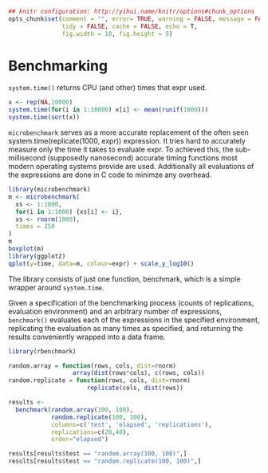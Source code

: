 ```r
## knitr configuration: http://yihui.name/knitr/options#chunk_options
opts_chunk$set(comment = "", error= TRUE, warning = FALSE, message = FALSE,
               tidy = FALSE, cache = FALSE, echo = T,
               fig.width = 10, fig.height = 5)
```

Benchmarking
========================================================

`system.time()` returns CPU (and other) times that expr used.

```r
x <- rep(NA,10000)
system.time(for(i in 1:10000) x[i] <- mean(runif(1000)))  
system.time(sort(x))  
```

`microbenchmark` serves as a more accurate replacement of the often seen system.time(replicate(1000, expr)) expression. It tries hard to accurately measure only the time it takes to evaluate expr. To achieved this, the sub-millisecond (supposedly nanosecond) accurate timing functions most modern operating systems provide are used. Additionally all evaluations of the expressions are done in C code to minimze any overhead.

```r
library(microbenchmark)
m <- microbenchmark(
  xs <- 1:1000,
  for(i in 1:1000) {xs[i] <- i},
  xs <- rnorm(1000),
  times = 250
)
m
boxplot(m)
library(ggplot2) 
qplot(y=time, data=m, colour=expr) + scale_y_log10()
```

The library consists of just one function, benchmark, which is a simple wrapper around `system.time`.

Given a specification of the benchmarking process (counts of replications, evaluation environment) and an arbitrary number of expressions, `benchmark()` evaluates each of the expressions in the specified environment, replicating the evaluation as many times as specified, and returning the results conveniently wrapped into a data frame.

```r
library(rbenchmark)

random.array = function(rows, cols, dist=rnorm) 
                  array(dist(rows*cols), c(rows, cols))
random.replicate = function(rows, cols, dist=rnorm)
                      replicate(cols, dist(rows))

results <- 
  benchmark(random.array(100, 100),
            random.replicate(100, 100),
            columns=c('test', 'elapsed', 'replications'),
            replications=c(20,40),
            order="elapsed")

results[results$test == "random.array(100, 100)",]
results[results$test == "random.replicate(100, 100)",]
```
